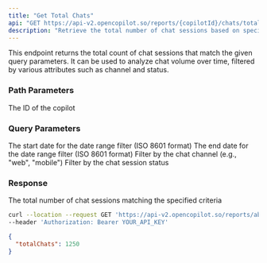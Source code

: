 ```yaml
---
title: "Get Total Chats"
api: "GET https://api-v2.opencopilot.so/reports/{copilotId}/chats/total"
description: "Retrieve the total number of chat sessions based on specified criteria"
---
```


This endpoint returns the total count of chat sessions that match the given query parameters. It can be used to analyze chat volume over time, filtered by various attributes such as channel and status.

### Path Parameters

<ParamField path="copilotId" type="string" required>
  The ID of the copilot
</ParamField>

### Query Parameters

<ParamField query="startDate" type="string" format="date-time">
  The start date for the date range filter (ISO 8601 format)
</ParamField>

<ParamField query="endDate" type="string" format="date-time">
  The end date for the date range filter (ISO 8601 format)
</ParamField>

<ParamField query="channel" type="string">
  Filter by the chat channel (e.g., "web", "mobile")
</ParamField>

<ParamField query="status" type="number">
  Filter by the chat session status
</ParamField>

### Response

<ResponseField name="totalChats" type="number">
  The total number of chat sessions matching the specified criteria
</ResponseField>

<RequestExample>

```bash Example Request
curl --location --request GET 'https://api-v2.opencopilot.so/reports/abc123/chats/total?startDate=2023-01-01T00:00:00Z&endDate=2023-12-31T23:59:59Z&channel=web&status=1' \
--header 'Authorization: Bearer YOUR_API_KEY'
```

</RequestExample>

<ResponseExample>

```json Response
{
  "totalChats": 1250
}
```

</ResponseExample>